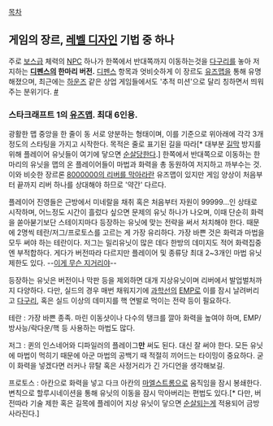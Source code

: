 [[목차]]
== 게임의 장르, [[레벨 디자인]] 기법 중 하나 ==
주로 [[보스]]급 체력의 [[NPC]] 하나가 한쪽에서 반대쪽까지 이동하는것을 [[다구리]]를 놓아 저지하는 '''[[디펜스]]의 한마리 버전.''' [[디펜스]] 항목과 엇비슷하게 이 장르도 [[유즈맵]]을 통해 유명해졌으며, 최근에는 [[하운즈]] 같은 상업 게임들에서도 '추적 미션'으로 달리 칭하면서 띄워주는 분위기다. [http://j.mp/NdTpeP #]

=== 스타크래프트 1의 [[유즈맵]]. 최대 6인용. ===
광활한 맵 중앙을 한 줄이 동 서로 양분하는 형태이며, 이를 기준으로 위아래에 각각 3개 정도의 스타팅을 가지고 시작한다. 목적은 줄로 표기된 길을 따라[* 대부분 [[길막]] 방지를 위해 플레이어 유닛들이 여기에 닿으면 [[순살]]당한다.] 한쪽에서 반대쪽으로 이동하는 한마리의 유닛을 맵의 온 플레이어들이 마법과 화력을 총 동원하여 저지하고 까부수는 것. 이와 비슷한 장르론 [[8000000의 리버를 막아라]]란 유즈맵이 있지만 게임 양상이 처음부터 끝까지 리버 하나를 상대해야 하므로 '약간' 다르다.

플레이어 진영들은 근방에서 미네랄을 채취 혹은 처음부터 자원이 99999...인 상태로 시작하며, 어느정도 시간이 흘렀다 싶으면 문제의 유닛 하나가 나오며, 이때 단순히 화력을 쏟아붇기보단 스테이지마다 등장하는 유닛에 맞는 전략을 써서 처치해야 한다. 때문에 2명씩 테란/저그/프로토스를 고르는 게 가장 유리하다. 가장 바쁜 것은 화력과 마법을 모두 써야 하는 테란이다. 저그는 밀리유닛이 많은 데다 한방의 데미지도 적어 화력집중엔 부적합하다. 게다가 버전따라 다르지만 플레이어 및 종류당 최대 2~3개인 마법 유닛 제한도 있다. --[[이게 무슨 지거리야]]--

등장하는 유닛은 버전이나 막판 등을 제외하면 대개 지상유닛이며 리버에서 발업벌처까지 다양하다. 다만, 실드의 경우 매번 채워지기에 [[과학선]]의 [[EMP]]로 이를 잠시 날려버리고 [[다구리]], 혹은 실드 이상의 데미지를 핵 연발로 먹이는 전략 등이 필요하다.

테란 : 가장 바쁜 종족. 마린 이동샷이나 다수의 탱크를 깔아 화력을 높여야 하며, EMP/방사능/락다운/핵 등 사용하는 마법도 많다.

저그 : 퀸의 인스네어와 디파일러의 플레이그'''만''' 써도 된다. 대신 잘 써야 한다. 모든 유닛에 마법이 먹히기 때문에 아군 마법의 공백기 때 적절히 끼어드는 타이밍이 중요하다. 굳이 화력을 넣겠다면 러커나 뮤탈 혹은 사정거리가 긴 가디언을 생각해보길.

프로토스 : 아칸으로 화력을 넣고 다크 아칸의 [[마엘스트롬]]으로 움직임을 잠시 봉쇄한다. 변칙으로 할루시네이션을 통해 유닛의 이동을 잠시 막아버리는 편법도 있다.[* 다만, 버전따라 기술 제한 혹은 길목에 플레이어 지상 유닛이 닿으면 [[순살]]되는게 적용되어 금방 사라진다.] 


